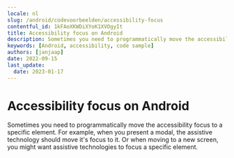 ```yaml
---
locale: nl
slug: /android/codevoorbeelden/accessibility-focus
contentful_id: 1kFAoXKWDiXYoK1XVOgyIt
title: Accessibility focus on Android
description: Sometimes you need to programmatically move the accessibility focus to a specific element.
keywords: [Android, accessibility, code sample]
authors: [janjaap]
date: 2022-09-15
last_update:
  date: 2023-01-17
---
```


# Accessibility focus on Android

Sometimes you need to programmatically move the accessibility focus to a specific element. For example, when you present a modal, the assistive technology should move it's focus to it. Or when moving to a new screen, you might want assistive technologies to focus a specific element.

<CodeSample id="accessibility-focus" platform="android" locale="nl"/>
